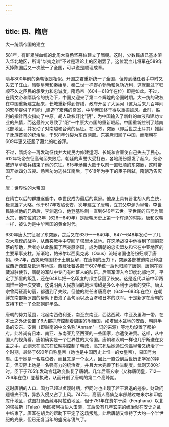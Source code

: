 ```yaml
---
---
---
```

title: 四、隋唐
---



大一统隋帝国的建立

581年，有鲜卑族血统的北周大将杨坚篡位建立了隋朝。这时，少数民族已基本溶入华北地区，所谓"华夷之辨"不过是理论上的区别罢了。这位混血儿将军在589年灭掉陈国后又一次统一了全国，可以说是顺理成章。

隋与800年前的秦朝很是相似。开国之君重新统一了全国，但传到继任者手中时又失去了江山。隋朝皇帝和秦始皇、秦二世一样野心勃勃和急功近利，这就超过了归顺不久之臣民的承受力和忠诚度。隋场帝（604一618年在位）即是如此。不过，在隋文帝和隋炀帝的统治下，中国又迎来了第二个辉煌的帝国时期。大一统的政权在中国重新建立起来，长城重新得到修缮，政府开凿了大运河（这为后来几百年间的繁华提供了可能）,建造了宏伟的宫室，中华帝国终于得以重振雄风。此时，胜利的指针再次指向了中原。胡人政权好比"阴"，为中国输入了新鲜的血液和建功立业的热情，而这最终又导致了"阳"―中原大帝国的重新崛起。中国重新控制了越南北部地区，并发动了对南越和台湾的远征。在北方，突厥（即后世之土耳其）推翻了氐族首领的统治后，于581年分裂为东西两部。东突厥归顺了中国，而隋朝在609年更又征服了藏北的吐谷浑。

不过，隋炀帝一再发动征伐并大耗民力修建运河、长城和宫室使自己失去了民心。612年场帝东征高句丽失败后，朝廷的声誉大受打击，各地纷纷爆发了起义，炀帝被迫草草收兵结束了他的东征。615年炀帝大败于以前一直归顺的东突厥，这时帝国开始四分五裂。炀帝匆匆逃往江南后，于618年为手下的臣子所弑，隋朝乃告灭亡。



唐：世界性的大帝国

在隋亡以后的群雄逐鹿中，李世民成为最后的赢家。他身上具有晋北胡人的血统，极具雄才大略。他于617年攻陷长安，次年建立了唐朝，立其父李渊为皇帝。李世民除掉他的兄弟后，李渊退位，他登基称制一直到649年去世。李世民的庙号为唐太宗，他在位的23年（626一649年）是唐朝历史上第一个辉煌的时期。唐和汉朝一样，被认为是中华帝国的黄金时代。

630年唐太宗征服了东突厥，之后又在639一一640年、647一648年发动一了几次大规模的战争，从西突厥手中夺回了塔里木盆地。在这场战役中他得到了回鹘部落的帮助，后者亦从此脱离了西突厥帝国，成为唐朝的忠实盟友和它在中亚地区的主要军事支柱。渐渐地，帕米尔以西奥克苏（Oxus）流域诸国也纷纷归顺了唐朝。657年，西突厥帝国终于土崩瓦解，在唐朝的压力下，突厥各部被迫南迁印度或西迁西亚及欧洲等地区。西藏吐蕃各部于607年统一后也归顺了唐朝，唐朝在西藏派驻使节，唐朝的军队中专门有吐蕃人的队伍。后唐军深入今印度北部地区，平定了那里的叛乱，还在648年把一名印度的邦主俘回了长安。这是近代以前中印两国惟一的一次交锋，这说明两大民族间的地理障碍是多么不利于两者的交往。唐太宗曾两征高句丽，都遭到了失败，但他的继任者唐高宗（649一683年在位）在朝鲜东南部新罗国的帮助下击溃了高句丽以及百济和日本的联军。于是新罗在唐朝的支持下统一了全部朝鲜半岛。

唐朝的势力范围，北起南西伯利亚，南至东南亚，西达西藏、中亚及里海一带，在本土之外还设置了6大都护府控制着周围的附庸国，如塔里木盆地的安西、朝鲜半岛的安东、安南（即越南的中文名称"Annam"一词的来源）等地均设置了都护府。此外尚有日本、南亚、东南亚乃至西亚的一些国家，亦遣使进贡。这样，从中国人的视角看，唐朝确实是一个世界性的大帝国。唐朝和汉朝一样也几乎断送在女主之手。武则天在高宗在位晚期控制了朝政，高宗死后她通过傀儡皇帝又统治了一个时期，最终于690年自称皇帝（她也是中国历史上惟一的女皇帝），易国号为周。由于她是一名篡位者，而且又是一个女人，因此一直受到后世历史学家的抨击，但实际上她是一名强有力的统治者，并且大大完善了科举制度。武则天80岁时，臣下于705年发动宫廷政变恢复了唐朝。几年后唐玄宗（又称唐明皇，712一756年在位）登基执政，从而开创了唐朝的第二个高峰期。

这时唐朝的人口、国力已超过贞观时期，但同时也出现了若干衰退的迹象。财政问题缠夹不清，异族入侵又占了上风。747年，高丽人高仙芝率部越过帕米尔和印度库什地区，试图打通西藏与阿拉伯地区，但于751年在费尔于纳（Ferghana）以北的塔拉斯（Talas）地区被阿拉伯人击溃，其后没有几年玄宗的统治就在安史之乱中结束了。唐军在胡兵的帮助下平定了这场叛乱，此后唐朝又维持了大约一个半世纪的光景，但已无复当年的盛况与锐气了。
